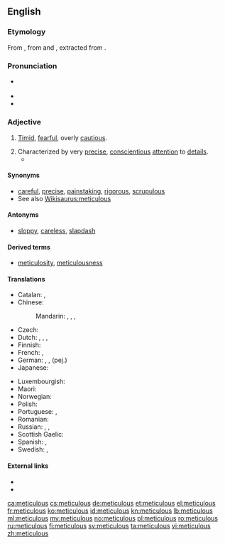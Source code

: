 ==English==

===Etymology===
From {{etyl|la|en}} {{term/t|la|meticulōsus||full of fear, timid, fearful, terrible, frightful}}, from {{term|metus||fear|lang=la}} and {{term/t|la|-culōsus}}, extracted from {{term/t|la|perīculōsus||perilous}}.

===Pronunciation===
* {{a|US}} {{IPA|/mɨˈtɪkjɨlɨs/|//mɨˈtɪkjuləs/}}
* {{audio|en-uk-meticulous.ogg|Audio (UK)}}
* {{rhymes|ɪkjələs}}

===Adjective===
{{en-adj}}

# {{context|archaic|lang=en}} [[timid|Timid]], [[fearful]], overly [[cautious]].
# Characterized by very [[precise]], [[conscientious]] [[attention]] to [[detail]]s.
#* {{quote-book|year=1943|author=[[w:Franklin D. Roosevelt|Franklin D. Roosevelt]]|title=[[S:Roosevelt's Fireside Chat, 28 July 1943|Roosevelt's Fireside Chat, 28 July 1943]]
|passage=The '''meticulous''' care with which the operation in Sicily was planned has paid dividends. Our casualties in men, in ships and materiel have been low—in fact, far below our estimate.}}

====Synonyms====
* [[careful]], [[precise]], [[painstaking]], [[rigorous]], [[scrupulous]]
* See also [[Wikisaurus:meticulous]]

====Antonyms====
* [[sloppy]], [[careless]], [[slapdash]]

====Derived terms====
* [[meticulosity]], [[meticulousness]]

====Translations====
{{trans-top|characterized by very precise, conscientious attention to details}}
* Catalan: {{t|ca|meticulós}}, {{t|ca|minuciós}}
* Chinese:
*: Mandarin: {{t|cmn|過細|sc=Hani}}, {{t+|cmn|过细|tr=guòxì|sc=Hani}}, {{t+|cmn|細緻|sc=Hani}}, {{t+|cmn|细致|tr=xìzhì|sc=Hani}}
* Czech: {{t|cs|pečlivý}}
* Dutch: {{t+|nl|angstvallig}}, {{t+|nl|scrupuleus}}, {{t+|nl|meticuleus}}, {{t|nl|acribisch}}
* Finnish: {{t|fi|huolellinen}}
* French: {{t+|fr|méticuleux}}, {{t+|fr|soigneux}}
* German: {{t+|de|akribisch}}, {{t|de|peinlich genau}}, {{t+|de|pedantisch}} (pej.)
* Japanese: {{t|ja|細部まで行き届いた|tr=さいぶまでいきとどいた, saibu made ikitodoita}}
{{trans-mid}}
* Luxembourgish: {{t+|lb|akribesch}}
* Maori: {{t|mi|mārehe}}
* Norwegian: {{t|no|omhyggelig}}
* Polish: {{t|pl|drobiazgowy}}
* Portuguese: {{t+|pt|meticuloso|m}}, {{t|pt|meticulosa|f}}
* Romanian: {{t|ro|meticulos|m|n}}
* Russian: {{t+|ru|скрупулёзный|sc=Cyrl|tr=skrupuljóznyj}}, {{t+|ru|дотошный|sc=Cyrl|tr=dotóšnyj}}, {{t+|ru|педантичный|sc=Cyrl|tr=pedantíčnyj}}
* Scottish Gaelic: {{t|gd|pongail}}
* Spanish: {{t+|es|meticuloso}}, {{t+|es|minucioso}}
* Swedish: {{t+|sv|minutiös}}, {{t+|sv|omsorgsfull}}
{{trans-bottom}}

====External links====
* {{R:Webster 1913}}
* {{R:Century 1911}}

[[ca:meticulous]]
[[cs:meticulous]]
[[de:meticulous]]
[[et:meticulous]]
[[el:meticulous]]
[[fr:meticulous]]
[[ko:meticulous]]
[[id:meticulous]]
[[kn:meticulous]]
[[lb:meticulous]]
[[ml:meticulous]]
[[my:meticulous]]
[[no:meticulous]]
[[pl:meticulous]]
[[ro:meticulous]]
[[ru:meticulous]]
[[fi:meticulous]]
[[sv:meticulous]]
[[ta:meticulous]]
[[vi:meticulous]]
[[zh:meticulous]]